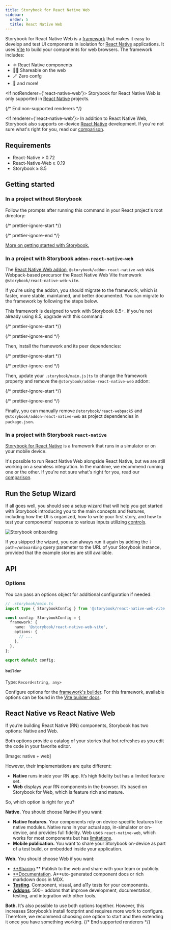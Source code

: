 ```yaml
---
title: Storybook for React Native Web
sidebar:
  order: 5
  title: React Native Web
---
```


Storybook for React Native Web is a [framework](../../contribute/framework.mdx) that makes it easy to develop and test UI components in isolation for [React Native](https://reactnative.dev/) applications. It uses [Vite](https://vitejs.dev/) to build your components for web browsers. The framework includes:

* ⚛️ React Native components
* 🧑‍💻 Shareable on the web
* 🪄 Zero confg
* 💫 and more!

<If notRenderer={'react-native-web'}>
  <Callout variant="info">
    Storybook for React Native Web is only supported in [React Native](?renderer=react-native-web) projects.
  </Callout>

  {/* End non-supported renderers */}
</If>

<If renderer={'react-native-web'}>
  <Callout variant="info">
    In addition to React Native Web, Storybook also supports on-device [React Native](https://github.com/storybookjs/react-native) development. If you're not sure what's right for you, read our [comparison](#react-native-vs-react-native-web).
  </Callout>

  ## Requirements

  * React-Native ≥ 0.72
  * React-Native-Web ≥ 0.19
  * Storybook ≥ 8.5

  ## Getting started

  ### In a project without Storybook

  Follow the prompts after running this command in your React project's root directory:

  {/* prettier-ignore-start */}

  <CodeSnippets path="init-command.md" />

  {/* prettier-ignore-end */}

  [More on getting started with Storybook.](../install.mdx)

  ### In a project with Storybook `addon-react-native-web`

  The [React Native Web addon](https://github.com/storybookjs/addon-react-native-web), `@storybook/addon-react-native-web` was Webpack-based precursor the React Native Web Vite framework `@storybook/react-native-web-vite`.
  
  If you're using the addon, you should migrate  to the framework, which is faster, more stable, maintained, and better documented. You can migrate to the framework by following the steps below.
  
  This framework is designed to work with Storybook 8.5+. If you’re not already using 8.5, upgrade with this command:

  {/* prettier-ignore-start */}

  <CodeSnippets path="storybook-upgrade.md" />

  {/* prettier-ignore-end */}

  Then, install the framework and its peer dependencies:

  {/* prettier-ignore-start */}

  <CodeSnippets path="react-native-web-vite-install.md" />

  {/* prettier-ignore-end */}

  Then, update your `.storybook/main.js|ts` to change the framework property and remove the `@storybook/addon-react-native-web` addon:

  {/* prettier-ignore-start */}

  <CodeSnippets path="react-vite-add-framework.md" />

  {/* prettier-ignore-end */}

  Finally, you can manually remove `@storybook/react-webpack5` and `@storybook/addon-react-native-web` as project dependencies in `package.json`.

  ### In a project with Storybook `react-native`
  
  [Storybook for React Native](https://github.com/storybookjs/react-native) is a framework that runs in a simulator or on your mobile device.
  
  It's possible to run React Native Web alongside React Native, but we are still working on a seamless integration. In the mantime, we recommend running one or the other. If you're not sure what's right for you, read our [comparison](#react-native-vs-react-native-web).

  ## Run the Setup Wizard

  If all goes well, you should see a setup wizard that will help you get started with Storybook introducing you to the main concepts and features, including how the UI is organized, how to write your first story, and how to test your components' response to various inputs utilizing [controls](../../essentials/controls.mdx).

  ![Storybook onboarding](../../_assets/get-started/example-onboarding-wizard.png)

  If you skipped the wizard, you can always run it again by adding the `?path=/onboarding` query parameter to the URL of your Storybook instance, provided that the example stories are still available.

  ## API

  ### Options

  You can pass an options object for additional configuration if needed:

  ```ts
  // .storybook/main.ts
  import type { StorybookConfig } from '@storybook/react-native-web-vite';

  const config: StorybookConfig = {
    framework: {
      name: '@storybook/react-native-web-vite',
      options: {
        // ...
      },
    },
  };

  export default config;
  ```

  #### `builder`

  Type: `Record<string, any>`

  Configure options for the [framework's builder](../../api/main-config/main-config-framework.mdx#optionsbuilder). For this framework, available options can be found in the [Vite builder docs](../../builders/vite.mdx).

  ## React Native vs React Native Web

  If you’re building React Native (RN) components, Storybook has two options: Native and Web.

  Both options provide a catalog of your stories that hot refreshes as you edit the code in your favorite editor.

  [Image: native + web]

  However, their implementations are quite different:

  - **Native** runs inside your RN app. It’s high fidelity but has a limited feature set.
  - **Web** displays your RN components in the browser. It’s based on Storybook for Web, which is feature rich and mature.

  So, which option is right for you?

  **Native.** You should choose Native if you want:

  - **Native features.** Your components rely on device-specific features like native modules. Native runs in your actual app, in-simulator or on-device, and provides full fidelity. Web uses `react-native-web`, which works for most components but has [limitations](https://necolas.github.io/react-native-web/docs/react-native-compatibility/).
  - **Mobile publication.** You want to share your Storybook on-device as part of a test build, or embedded inside your application.

  **Web.** You should choose Web if you want:

  - [**Sharing](https://storybook.js.org/docs/sharing).** Publish to the web and share with your team or publicly.
  - [**Documentation](https://storybook.js.org/docs/writing-docs). A**uto-generated component docs or rich markdown docs in MDX.
  - [**Testing**](https://storybook.js.org/docs/writing-tests). Component, visual, and a11y tests for your components.
  - [**Addons**](https://storybook.js.org/docs/essentials). 500+ addons that improve development, documentation, testing, and integration with other tools.

  **Both.** It’s also possible to use both options together. However, this increases Storybook’s install footprint and requires more work to configure. Therefore, we recommend choosing one option to start and then extending it once you have something working.
  {/* End supported renderers */}
</If>

